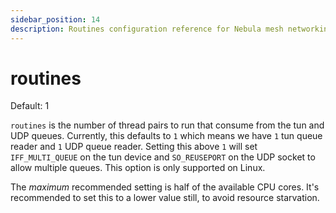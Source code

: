 ```yaml
---
sidebar_position: 14
description: Routines configuration reference for Nebula mesh networking.
---
```



# routines

<Pill className="mb-24">Default: 1</Pill>

`routines` is the number of thread pairs to run that consume from the tun and UDP queues. Currently, this defaults to
`1` which means we have `1` tun queue reader and `1` UDP queue reader. Setting this above `1` will set `IFF_MULTI_QUEUE`
on the tun device and `SO_REUSEPORT` on the UDP socket to allow multiple queues. This option is only supported on Linux.

The _maximum_ recommended setting is half of the available CPU cores. It's recommended to set this to a lower value
still, to avoid resource starvation.
